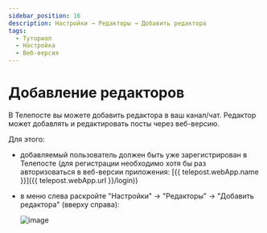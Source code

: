 ```yaml
---
sidebar_position: 16
description: Настройки → Редакторы → Добавить редактора
tags:
  - Туториал
  - Настройка
  - Веб-версия
---
```


# Добавление редакторов

В Телепосте вы можете добавить редактора в ваш канал/чат. Редактор может добавлять и редактировать посты через веб-версию.

Для этого:

* добавляемый пользователь должен быть уже зарегистрирован в Телепосте (для регистрации необходимо хотя бы раз авторизоваться в веб-версии приложения: [{{ telepost.webApp.name }}]({{ telepost.webApp.url }}/login))

* в меню слева раскройте "Настройки" → "Редакторы" → "Добавить редактора" (вверху справа):

  ![image](/images/108608579-e8280880-73d8-11eb-8c60-b0a0317869cd.png)
